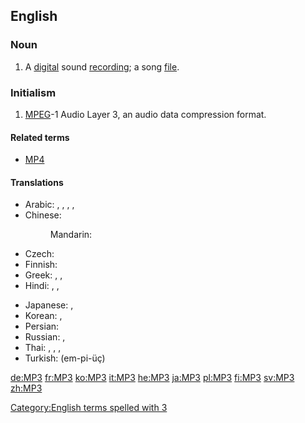 ==English==
{{wikipedia}}

===Noun===
{{en-noun}}

# A [[digital]] sound [[recording]]; a song [[file]].

===Initialism===
{{head|en|initialism}}

# {{context|computing|audio|software|lang=en}} [[MPEG]]-1 Audio Layer 3, an audio data compression format.

====Related terms====
* [[MP4]]

====Translations====
{{trans-top|MPEG Layer 3}}
* Arabic: {{t|ar|إم بي ثري|m|tr=ʾem bī ṯrī}}, {{t|ar|إم بي 3|m|tr=ʾem bī ṯrī, ʾem bī ṯalāṯa}}, {{t|ar|إم بي ٣|m|tr=ʾem bī ṯrī, ʾem bī ṯalāṯa}}, {{t|ar|MP3|m|tr=ʾem bī ṯrī, ʾem bī ṯalāṯa|sc=Latn}}, {{t|ar|إم بي ثلاثة|m|tr=ʾem bī ṯalāṯa}}
* Chinese:
*: Mandarin: {{t+|cmn|MP3|tr=MP-sān|sc=Latn}}
* Czech: {{t|cs|MP3|f}}
* Finnish: {{t+|fi|MP3}}
* Greek: {{t|el|έμ-πι-θρί|tr=em-pi-thri}}, {{t|el|έμ-πι-τρία|tr=em-pi-tría}}, {{t|el|MP3|tr=em-pi-tría|sc=Latn}}
* Hindi: {{t|hi|एम् पी ३|tr=ēm pī tīn}}, {{t|hi|एम् पी थ्री|tr=ēm pī thrī}}, {{t|hi|MP3|sc=Latn}}
{{trans-mid}}
* Japanese: {{t|ja|エムピースリー|tr=emu-pī-surī}}, {{t+|ja|MP3|tr=emu-pī-surī|sc=Latn}}
* Korean: {{t|ko|엠피쓰리|tr=em-pi-sseuri|sc=Hang}}, {{t+|ko|MP3|tr=em-pi-sseuri|sc=Latn}}
* Persian: {{t|fa|ام‌پی‌تری|tr=em-pi-teri|sc=fa-Arab}}
* Russian: {{t|ru|эм-пи-три|m|tr=em-pi-trí}} {{qualifier|indeclinable}}, {{t|ru|MP3|m|tr=em-pi-trí|sc=Latn}} {{qualifier|indeclinable}}
* Thai: {{t|th|เอ็มพีสาม|tr=em pee săam}}, {{t|th|เอ็มพี๓|tr=em pee săam}}, {{t|th|เอ็มพี 3|tr=em pee săam}}, {{t|th|MP3|sc=Latn}}
* Turkish: {{t|tr|MP3}} (em-pi-üç)
{{trans-bottom}}

[[Category:English terms spelled with 3]]

[[de:MP3]]
[[fr:MP3]]
[[ko:MP3]]
[[it:MP3]]
[[he:MP3]]
[[ja:MP3]]
[[pl:MP3]]
[[fi:MP3]]
[[sv:MP3]]
[[zh:MP3]]